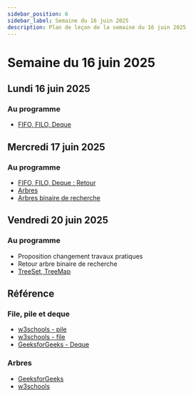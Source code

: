 ```yaml
---
sidebar_position: 6
sidebar_label: Semaine du 16 juin 2025
description: Plan de leçon de la semaine du 16 juin 2025
---
```


# Semaine du 16 juin 2025

## Lundi 16 juin 2025

### Au programme

- [FIFO, FILO, Deque](../notes_de_cours/datastructure/Exercices/fifo_filo.mdx)

## Mercredi 17 juin 2025

### Au programme

- [FIFO, FILO, Deque : Retour](https://github.com/archambaultv-prof/2025H-420-930-MA-Data)
- [Arbres](https://github.com/archambaultv-prof/2025H-420-930-MA-Data)
- [Arbres binaire de recherche](../notes_de_cours/datastructure/Exercices/arbre_binaire.mdx)

## Vendredi 20 juin 2025

### Au programme

- Proposition changement travaux pratiques
- Retour arbre binaire de recherche
- [TreeSet, TreeMap](../notes_de_cours/datastructure/treeset_treemap.mdx)

## Référence

### File, pile et deque

- [w3schools - pile](https://www.w3schools.com/dsa/dsa_data_stacks.php)
- [w3schools - file](https://www.w3schools.com/dsa/dsa_data_queues.php)
- [GeeksforGeeks - Deque](https://www.geeksforgeeks.org/deque-in-python/)

### Arbres

- [GeeksforGeeks](https://www.geeksforgeeks.org/dsa/tree-data-structure/)
- [w3schools](https://www.w3schools.com/dsa/dsa_theory_trees.php)